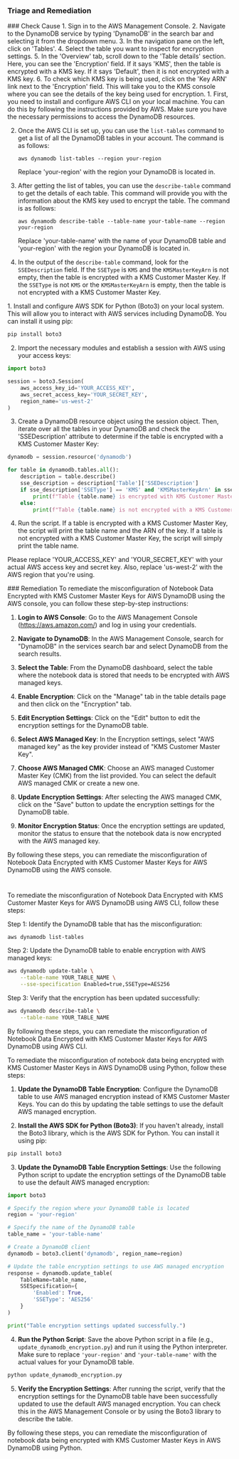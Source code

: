 
### Triage and Remediation
<Tabs>

<Tab title='Cause'>
### Check Cause
<AccordionGroup>
<Accordion title='Using Console' defaultOpen='true'>
1. Sign in to the AWS Management Console.
2. Navigate to the DynamoDB service by typing 'DynamoDB' in the search bar and selecting it from the dropdown menu.
3. In the navigation pane on the left, click on 'Tables'.
4. Select the table you want to inspect for encryption settings.
5. In the 'Overview' tab, scroll down to the 'Table details' section. Here, you can see the 'Encryption' field. If it says 'KMS', then the table is encrypted with a KMS key. If it says 'Default', then it is not encrypted with a KMS key.
6. To check which KMS key is being used, click on the 'Key ARN' link next to the 'Encryption' field. This will take you to the KMS console where you can see the details of the key being used for encryption.
</Accordion>

<Accordion title='Using CLI'>
1. First, you need to install and configure AWS CLI on your local machine. You can do this by following the instructions provided by AWS. Make sure you have the necessary permissions to access the DynamoDB resources.

2. Once the AWS CLI is set up, you can use the `list-tables` command to get a list of all the DynamoDB tables in your account. The command is as follows:

   ```
   aws dynamodb list-tables --region your-region
   ```
   Replace 'your-region' with the region your DynamoDB is located in.

3. After getting the list of tables, you can use the `describe-table` command to get the details of each table. This command will provide you with the information about the KMS key used to encrypt the table. The command is as follows:

   ```
   aws dynamodb describe-table --table-name your-table-name --region your-region
   ```
   Replace 'your-table-name' with the name of your DynamoDB table and 'your-region' with the region your DynamoDB is located in.

4. In the output of the `describe-table` command, look for the `SSEDescription` field. If the `SSEType` is `KMS` and the `KMSMasterKeyArn` is not empty, then the table is encrypted with a KMS Customer Master Key. If the `SSEType` is not `KMS` or the `KMSMasterKeyArn` is empty, then the table is not encrypted with a KMS Customer Master Key.
</Accordion>

<Accordion title='Using Python'>
1. Install and configure AWS SDK for Python (Boto3) on your local system. This will allow you to interact with AWS services including DynamoDB. You can install it using pip:

```python
pip install boto3
```

2. Import the necessary modules and establish a session with AWS using your access keys:

```python
import boto3

session = boto3.Session(
    aws_access_key_id='YOUR_ACCESS_KEY',
    aws_secret_access_key='YOUR_SECRET_KEY',
    region_name='us-west-2'
)
```

3. Create a DynamoDB resource object using the session object. Then, iterate over all the tables in your DynamoDB and check the 'SSEDescription' attribute to determine if the table is encrypted with a KMS Customer Master Key:

```python
dynamodb = session.resource('dynamodb')

for table in dynamodb.tables.all():
    description = table.describe()
    sse_description = description['Table']['SSEDescription']
    if sse_description['SSEType'] == 'KMS' and 'KMSMasterKeyArn' in sse_description:
        print(f"Table {table.name} is encrypted with KMS Customer Master Key: {sse_description['KMSMasterKeyArn']}")
    else:
        print(f"Table {table.name} is not encrypted with a KMS Customer Master Key")
```

4. Run the script. If a table is encrypted with a KMS Customer Master Key, the script will print the table name and the ARN of the key. If a table is not encrypted with a KMS Customer Master Key, the script will simply print the table name.

Please replace 'YOUR_ACCESS_KEY' and 'YOUR_SECRET_KEY' with your actual AWS access key and secret key. Also, replace 'us-west-2' with the AWS region that you're using.
</Accordion>

</AccordionGroup>
</Tab>
<Tab title='Remediation'>
### Remediation

<AccordionGroup>
<Accordion title='Using Console' defaultOpen='true'>
To remediate the misconfiguration of Notebook Data Encrypted with KMS Customer Master Keys for AWS DynamoDB using the AWS console, you can follow these step-by-step instructions:

1. **Login to AWS Console**: Go to the AWS Management Console (https://aws.amazon.com/) and log in using your credentials.

2. **Navigate to DynamoDB**: In the AWS Management Console, search for "DynamoDB" in the services search bar and select DynamoDB from the search results.

3. **Select the Table**: From the DynamoDB dashboard, select the table where the notebook data is stored that needs to be encrypted with AWS managed keys.

4. **Enable Encryption**: Click on the "Manage" tab in the table details page and then click on the "Encryption" tab.

5. **Edit Encryption Settings**: Click on the "Edit" button to edit the encryption settings for the DynamoDB table.

6. **Select AWS Managed Key**: In the Encryption settings, select "AWS managed key" as the key provider instead of "KMS Customer Master Key".

7. **Choose AWS Managed CMK**: Choose an AWS managed Customer Master Key (CMK) from the list provided. You can select the default AWS managed CMK or create a new one.

8. **Update Encryption Settings**: After selecting the AWS managed CMK, click on the "Save" button to update the encryption settings for the DynamoDB table.

9. **Monitor Encryption Status**: Once the encryption settings are updated, monitor the status to ensure that the notebook data is now encrypted with the AWS managed key.

By following these steps, you can remediate the misconfiguration of Notebook Data Encrypted with KMS Customer Master Keys for AWS DynamoDB using the AWS console.

#
</Accordion>

<Accordion title='Using CLI'>
To remediate the misconfiguration of Notebook Data Encrypted with KMS Customer Master Keys for AWS DynamoDB using AWS CLI, follow these steps:

Step 1: Identify the DynamoDB table that has the misconfiguration:
```bash
aws dynamodb list-tables
```

Step 2: Update the DynamoDB table to enable encryption with AWS managed keys:
```bash
aws dynamodb update-table \
    --table-name YOUR_TABLE_NAME \
    --sse-specification Enabled=true,SSEType=AES256
```

Step 3: Verify that the encryption has been updated successfully:
```bash
aws dynamodb describe-table \
    --table-name YOUR_TABLE_NAME
```

By following these steps, you can remediate the misconfiguration of Notebook Data Encrypted with KMS Customer Master Keys for AWS DynamoDB using AWS CLI.
</Accordion>

<Accordion title='Using Python'>
To remediate the misconfiguration of notebook data being encrypted with KMS Customer Master Keys in AWS DynamoDB using Python, follow these steps:

1. **Update the DynamoDB Table Encryption**: Configure the DynamoDB table to use AWS managed encryption instead of KMS Customer Master Keys. You can do this by updating the table settings to use the default AWS managed encryption.

2. **Install the AWS SDK for Python (Boto3)**: If you haven't already, install the Boto3 library, which is the AWS SDK for Python. You can install it using pip:

```bash
pip install boto3
```

3. **Update the DynamoDB Table Encryption Settings**: Use the following Python script to update the encryption settings of the DynamoDB table to use the default AWS managed encryption:

```python
import boto3

# Specify the region where your DynamoDB table is located
region = 'your-region'

# Specify the name of the DynamoDB table
table_name = 'your-table-name'

# Create a DynamoDB client
dynamodb = boto3.client('dynamodb', region_name=region)

# Update the table encryption settings to use AWS managed encryption
response = dynamodb.update_table(
    TableName=table_name,
    SSESpecification={
        'Enabled': True,
        'SSEType': 'AES256'
    }
)

print("Table encryption settings updated successfully.")
```

4. **Run the Python Script**: Save the above Python script in a file (e.g., `update_dynamodb_encryption.py`) and run it using the Python interpreter. Make sure to replace `'your-region'` and `'your-table-name'` with the actual values for your DynamoDB table.

```bash
python update_dynamodb_encryption.py
```

5. **Verify the Encryption Settings**: After running the script, verify that the encryption settings for the DynamoDB table have been successfully updated to use the default AWS managed encryption. You can check this in the AWS Management Console or by using the Boto3 library to describe the table.

By following these steps, you can remediate the misconfiguration of notebook data being encrypted with KMS Customer Master Keys in AWS DynamoDB using Python.
</Accordion>

</AccordionGroup>
</Tab>
</Tabs>
